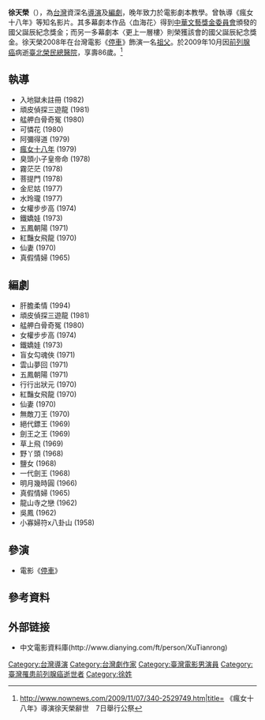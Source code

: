 {{unreferenced|time=2010-04-24T08:52:26+00:00}}
'''徐天榮'''（{{bd|？||2009年|}}），為[[台灣|台灣]]資深名[[導演|導演]]及[[編劇|編劇]]，晚年致力於電影劇本教學。曾執導《瘋女十八年》等知名影片。其多幕劇本作品〈血海花〉得到[[中華文藝獎金委員會|中華文藝獎金委員會]]頒發的國父誕辰紀念獎金；而另一多幕劇本〈更上一層樓〉則榮獲該會的國父誕辰紀念獎金。徐天榮2008年在台灣電影《[[停車|停車]]》飾演一名[[祖父|祖父]]。於2009年10月因[[前列腺癌|前列腺癌]]病逝[[臺北榮民總醫院|臺北榮民總醫院]]，享壽86歲。<ref>http://www.nownews.com/2009/11/07/340-2529749.htm|title= 《瘋女十八年》導演徐天榮辭世　7日舉行公祭</ref>

==執導==

*入地獄未註冊 (1982)
*頑皮偵探三遊龍 (1981)
*艋舺白骨奇冤 (1980)
*可憐花 (1980)
*阿彌得道 (1979)
*[[瘋女十八年|瘋女十八年]] (1979)
*臭頭小子皇帝命 (1978)
*霧茫茫 (1978)
*菩提門 (1978)
*金尼姑 (1977)
*水玲瓏 (1977)
*女權步步高 (1974)
*鐵嬌娃 (1973)
*五鳳朝陽 (1971)
*紅豔女飛龍 (1970)
*仙妻 (1970)
*真假情婦 (1965)

==編劇==

*肝膽柔情 (1994)
*頑皮偵探三遊龍 (1981)
*艋舺白骨奇冤 (1980)
*女權步步高 (1974)
*鐵嬌娃 (1973)
*盲女勾魂俠 (1971)
*雲山夢回 (1971)
*五鳳朝陽 (1971)
*行行出狀元 (1970)
*紅豔女飛龍 (1970)
*仙妻 (1970)
*無敵刀王 (1970)
*絕代鏢王 (1969)
*劍王之王 (1969)
*草上飛 (1969)
*野丫頭 (1968)
*鹽女 (1968)
*一代劍王 (1968)
*明月幾時圓 (1966)
*真假情婦 (1965)
*龍山寺之戀 (1962)
*吳鳳 (1962)
*小寡婦符x八卦山 (1958)

==參演==
*電影《[[停車|停車]]》

==參考資料==
{{reflist}}
==外部链接==
*中文電影資料庫(http://www.dianying.com/ft/person/XuTianrong)

{{DEFAULTSORT:xu tianrong}}
[[Category:台灣導演|Category:台灣導演]]
[[Category:台灣劇作家|Category:台灣劇作家]]
[[Category:臺灣電影男演員|Category:臺灣電影男演員]]
[[Category:臺灣罹患前列腺癌逝世者|Category:臺灣罹患前列腺癌逝世者]]
[[Category:徐姓|Category:徐姓]]